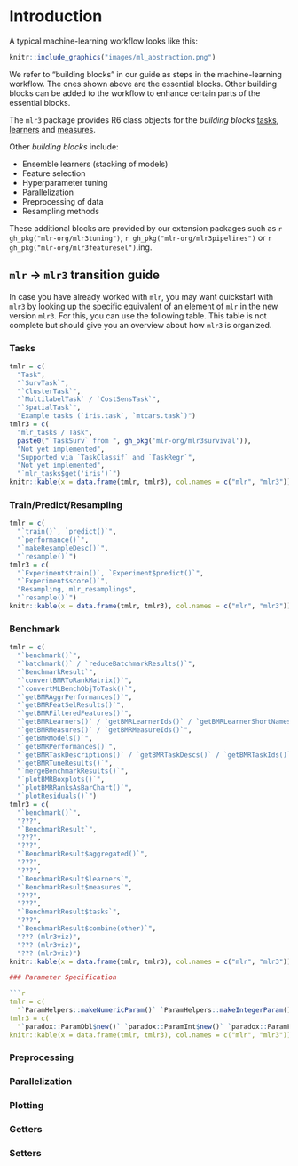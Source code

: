 # Introduction {#introduction}

A typical machine-learning workflow looks like this:

```r
knitr::include_graphics("images/ml_abstraction.png")
```

We refer to "building blocks" in our guide as steps in the machine-learning workflow.
The ones shown above are the essential blocks.
Other building blocks can be added to the workflow to enhance certain parts of the essential blocks.

The `mlr3` package provides R6 class objects for the _building blocks_ [tasks](#tasks), [learners](#learners) and [measures](#measures).

Other _building blocks_ include:

- Ensemble learners (stacking of models)
- Feature selection
- Hyperparameter tuning
- Parallelization 
- Preprocessing of data
- Resampling methods

These additional blocks are provided by our extension packages such as `r gh_pkg("mlr-org/mlr3tuning")`, `r gh_pkg("mlr-org/mlr3pipelines")` or `r gh_pkg("mlr-org/mlr3featuresel")`.ing.

## `mlr` -> `mlr3` transition guide

In case you have already worked with `mlr`, you may want quickstart with `mlr3` by looking up the specific equivalent of an element of `mlr` in the new version `mlr3`.
For this, you can use the following table.
This table is not complete but should give you an overview about how `mlr3` is organized.

### Tasks {#trans-tasks}

```r
tmlr = c(
  "Task",
  "`SurvTask`",
  "`ClusterTask`",
  "`MultilabelTask` / `CostSensTask`",
  "`SpatialTask`",
  "Example tasks (`iris.task`, `mtcars.task`)")
tmlr3 = c(
  "mlr_tasks / Task",
  paste0("`TaskSurv` from ", gh_pkg('mlr-org/mlr3survival')),
  "Not yet implemented",
  "Supported via `TaskClassif` and `TaskRegr`",
  "Not yet implemented",
  "`mlr_tasks$get('iris')`")
knitr::kable(x = data.frame(tmlr, tmlr3), col.names = c("mlr", "mlr3"))
```

### Train/Predict/Resampling

```r
tmlr = c(
  "`train()`, `predict()`",
  "`performance()`",
  "`makeResampleDesc()`",
  "`resample()`")
tmlr3 = c(
  "`Experiment$train()`, `Experiment$predict()`",
  "`Experiment$score()`",
  "Resampling, mlr_resamplings",
  "`resample()`")
knitr::kable(x = data.frame(tmlr, tmlr3), col.names = c("mlr", "mlr3"))
```

### Benchmark

```r
tmlr = c(
  "`benchmark()`",
  "`batchmark()` / `reduceBatchmarkResults()`",
  "`BenchmarkResult`",
  "`convertBMRToRankMatrix()`",
  "`convertMLBenchObjToTask()`",
  "`getBMRAggrPerformances()`",
  "`getBMRFeatSelResults()`",
  "`getBMRFilteredFeatures()`",
  "`getBMRLearners()` / `getBMRLearnerIds()` / `getBMRLearnerShortNames()`",
  "`getBMRMeasures()` / `getBMRMeasureIds()`",
  "`getBMRModels()`",
  "`getBMRPerformances()`",
  "`getBMRTaskDescriptions()` / `getBMRTaskDescs()` / `getBMRTaskIds()`",
  "`getBMRTuneResults()`",
  "`mergeBenchmarkResults()`",
  "`plotBMRBoxplots()`",
  "`plotBMRRanksAsBarChart()`",
  "`plotResiduals()`")
tmlr3 = c(
  "`benchmark()`",
  "???",
  "`BenchmarkResult`",
  "???",
  "???",
  "`BenchmarkResult$aggregated()`",
  "???",
  "???",
  "`BenchmarkResult$learners`",
  "`BenchmarkResult$measures`",
  "???",
  "???",
  "`BenchmarkResult$tasks`",
  "???",
  "`BenchmarkResult$combine(other)`",
  "??? (mlr3viz)",
  "??? (mlr3viz)",
  "??? (mlr3viz)")
knitr::kable(x = data.frame(tmlr, tmlr3), col.names = c("mlr", "mlr3"))

### Parameter Specification

```r
tmlr = c(
  "`ParamHelpers::makeNumericParam()` `ParamHelpers::makeIntegerParam()` `ParamHelpers::makeDiscreteParam()` `ParamHelpers::makeLogicalParam()`")
tmlr3 = c(
  "`paradox::ParamDbl$new()` `paradox::ParamInt$new()` `paradox::ParamFct$new()` `paradox::ParamLgl$new()`")
knitr::kable(x = data.frame(tmlr, tmlr3), col.names = c("mlr", "mlr3"))
```

### Preprocessing {#trans-preproc}

### Parallelization {#trans-parallel}

### Plotting {#trans-vis}

### Getters {#trans-get}

### Setters {#trans-set}
